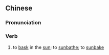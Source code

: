 {{also|晒太阳|晒太陽}}
==Chinese==
{{zh-forms|s=晒太阳|t2=晒太陽|type=12}}

===Pronunciation===
{{zh-pron
|m=shàitàiyáng
|c=saai3 taai3 joeng4
|cat=v
}}

===Verb===
{{zh-verb}}

# to [[bask]] in the [[sun]]; to [[sunbathe]]; to [[sunbake]]